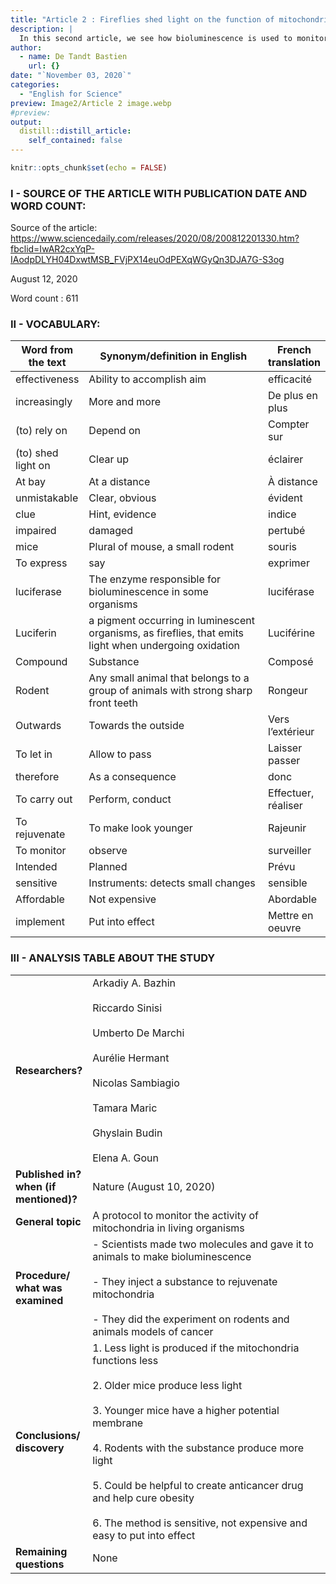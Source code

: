```yaml
---
title: "Article 2 : Fireflies shed light on the function of mitochondria"
description: |
  In this second article, we see how bioluminescence is used to monitor the activity of mitochondria.
author:
  - name: De Tandt Bastien
    url: {}
date: "`November 03, 2020`"
categories:
  - "English for Science"
preview: Image2/Article 2 image.webp
#preview: 
output:
  distill::distill_article:
    self_contained: false
---
```


```r
knitr::opts_chunk$set(echo = FALSE)
```

### I - SOURCE OF THE ARTICLE WITH PUBLICATION DATE AND WORD COUNT:

Source of the article: [https://www.sciencedaily.com/releases/2020/08/200812201330.htm?fbclid=IwAR2cxYqP-IAodpDLYH04DxwtMSB_FVjPX14euOdPEXqWGyQn3DJA7G-S3og](https://www.sciencedaily.com/releases/2020/08/200812201330.htm?fbclid=IwAR2cxYqP-IAodpDLYH04DxwtMSB_FVjPX14euOdPEXqWGyQn3DJA7G-S3og)

August 12, 2020

Word count : 611

### II - VOCABULARY: 

| Word from the text | Synonym/definition in English                                                                          | French translation  |
| ------------------ | ------------------------------------------------------------------------------------------------------ | ------------------- |
| effectiveness      | Ability to accomplish aim                                                                              | efficacité          |
| increasingly       | More and more                                                                                          | De plus en plus     |
| (to) rely on       | Depend on                                                                                              | Compter sur         |
| (to) shed light on | Clear up                                                                                               | éclairer            |
| At bay             | At a distance                                                                                          | À distance          |
| unmistakable       | Clear, obvious                                                                                         | évident             |
| clue               | Hint, evidence                                                                                         | indice              |
| impaired           | damaged                                                                                                | pertubé             |
| mice               | Plural of mouse, a small rodent                                                                        | souris              |
| To express         | say                                                                                                    | exprimer            |
| luciferase         | The enzyme responsible for bioluminescence in some organisms                                           | luciférase          |
| Luciferin          | a pigment occurring in luminescent organisms, as fireflies, that emits light when undergoing oxidation | Luciférine          |
| Compound           | Substance                                                                                              | Composé             |
| Rodent             | Any small animal that belongs to a group of animals with strong sharp front teeth                      | Rongeur             |
| Outwards           | Towards the outside                                                                                    | Vers l’extérieur    |
| To let in          | Allow to pass                                                                                          | Laisser passer      |
| therefore          | As a consequence                                                                                       | donc                |
| To carry out       | Perform, conduct                                                                                       | Effectuer, réaliser |
| To rejuvenate      | To make look younger                                                                                   | Rajeunir            |
| To monitor         | observe                                                                                                | surveiller          |
| Intended           | Planned                                                                                                | Prévu               |
| sensitive          | Instruments: detects small changes                                                                     | sensible            |
| Affordable         | Not expensive                                                                                          | Abordable           |
| implement          | Put into effect                                                                                        | Mettre en oeuvre    |

### III - ANALYSIS TABLE ABOUT THE STUDY 

|                                        	|                                                                                                                                                                                                                                                                                                                                                                            	|
|----------------------------------------	|----------------------------------------------------------------------------------------------------------------------------------------------------------------------------------------------------------------------------------------------------------------------------------------------------------------------------------------------------------------------------	|
| **Researchers?**                       	| Arkadiy A. Bazhin<br><br>Riccardo Sinisi<br><br>Umberto De Marchi<br><br>Aurélie Hermant<br><br>Nicolas Sambiagio<br><br>Tamara Maric<br><br>Ghyslain Budin<br><br>Elena A. Goun                                                                                                                                                                                           	|
| **Published in? when (if mentioned)?** 	| Nature (August 10, 2020)                                                                                                                                                                                                                                                                                                                                                   	|
| **General topic**                      	| A protocol to monitor the activity of mitochondria in living organisms                                                                                                                                                                                                                                                                                                     	|
| **Procedure/ what was examined**       	| - Scientists made two molecules and gave it to animals to make bioluminescence<br><br>- They inject a substance to rejuvenate mitochondria<br><br>- They did the experiment on rodents and animals models of cancer                                                                                                                                                      	|
| **Conclusions/ discovery**             	| 1. Less light is produced if the mitochondria functions less<br><br>2. Older mice produce less light<br><br>3. Younger mice have a higher potential membrane<br><br>4. Rodents with the substance produce more light<br><br>5. Could be helpful to create anticancer drug and help cure obesity<br><br>6. The method is sensitive, not expensive and easy to put into effect 	|
| **Remaining questions**                	| None                                                                                                                                                                                                                                                                                                                                                                       	|
